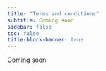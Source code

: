 ```yaml
---
title: "Terms and conditions"
subtitle: Coming soon
sidebar: false
toc: false
title-block-banner: true
---
```

Coming soon